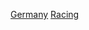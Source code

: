 {{Commons cat|Racecar drivers from Germany}}

[[Category:各國賽車手|Germany]]
[[Category:德國動力運動人物|Racing]]